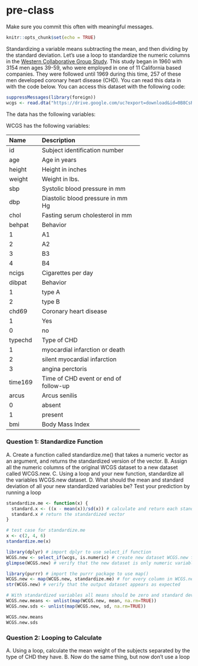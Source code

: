 # pre-class


Make sure you commit this often with meaningful messages. 


```{r setup, include=FALSE}
knitr::opts_chunk$set(echo = TRUE)
```


Standardizing a variable means subtracting the mean, and then dividing by the standard deviation. Let's use a loop to standardize the numeric columns in the [Western Collaborative Group Study](https://clinicaltrials.gov/ct2/show/NCT00005174). This study began in 1960 with 3154 men ages 39-59, who were employed in one of 11 California based companies. They were followed until 1969 during this time, 257 of these men developed coronary heart disease (CHD). You can read this data in with the code below. You can access this dataset with the following code:

```{R}

suppressMessages(library(foreign))
wcgs <- read.dta("https://drive.google.com/uc?export=download&id=0B8CsRLdwqzbzYWxfN3ExQllBQkU")
```

The data has the following variables:



WCGS has the following variables:

-----------------------------------------------------------
Name    Description
------- -------------------------------------------
id      Subject identification number

age     Age in years

height  Height in inches

weight  Weight in lbs.

sbp     Systolic blood pressure in mm 

dbp     Diastolic blood pressure in mm Hg

chol    Fasting serum cholesterol in mm 

behpat  Behavior

  1       A1

  2       A2

  3       B3

  4       B4

ncigs   Cigarettes per day

dibpat  Behavior

1       type A

2       type B

chd69   Coronary heart disease

1       Yes

0       no

typechd Type of CHD

1       myocardial infarction or death

2       silent myocardial infarction

3       angina perctoris

time169 Time of CHD event or end of follow-up

arcus   Arcus senilis

0       absent

1       present

bmi     Body Mass Index
-----------------------------------------------------------


### Question 1: Standardize Function

A. Create a function called standardize.me() that takes a numeric vector as an argument, and returns the standardized version of the vector. 
B. Assign all the numeric columns of the original WCGS dataset to a new dataset called WCGS.new.
C. Using a loop and your new function, standardize all the variables WCGS.new dataset.
D. What should the mean and standard deviation of all your new standardized variables be? Test your prediction by running a loop

```{r}
standardize.me <- function(x) {
  standard.x <- ((x - mean(x))/sd(x)) # calculate and return each standardized value as element of the vector standard.x
  standard.x # return the standardized vector
}

# test case for standardize.me
x <- c(2, 4, 6) 
standardize.me(x)
```

```{r}
library(dplyr) # import dplyr to use select_if function
WCGS.new <- select_if(wcgs, is.numeric) # create new dataset WCGS.new from wcgs only including columns if their is.numeric returns TRUE
glimpse(WCGS.new) # verify that the new dataset is only numeric variables
```
```{r}
library(purrr) # import the purrr package to use map()
WCGS.new <- map(WCGS.new, standardize.me) # for every column in WCGS.new, apply the standardize.me function
str(WCGS.new) # verify that the output dataset appears as expected

```
```{r}
# With standardized variables all means should be zero and standard deviations should be one
WCGS.new.means <- unlist(map(WCGS.new, mean, na.rm=TRUE))
WCGS.new.sds <- unlist(map(WCGS.new, sd, na.rm=TRUE))

WCGS.new.means
WCGS.new.sds
```


### Question 2: Looping to Calculate

A. Using a loop, calculate the mean weight of the subjects separated by the type of CHD they have.
B. Now do the same thing, but now don’t use a loop

